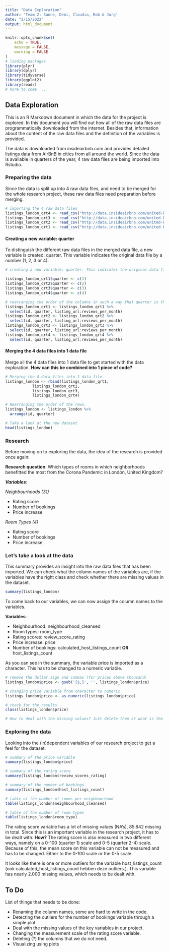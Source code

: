 ```yaml
---
title: "Data Exploration"
author: 'Team 2: Sanne, Demi, Claudia, Rob & Jurg'
date: "2/15/2022"
output: html_document
---
```


```r
knitr::opts_chunk$set(
	echo = TRUE,
	message = FALSE,
	warning = FALSE
)
# loading packages
library(plyr)
library(dplyr)
library(tidyverse)
library(ggplot2)
library(readr)
# more to come ...
```

## Data Exploration

This is an R Markdown document in which the data for the project is explored. In this document you will find out how all of the raw data files are programmatically downloaded from the internet. Besides that, information about the content of the raw data files and the definition of the variables is provided. 

The data is downloaded from insideairbnb.com and provides detailed listings data from AirBnB in cities from all around the world. Since the data is available in quarters of the year, 4 raw data files are being imported into Rstudio. 

### Preparing the data
Since the data is split up into 4 raw data files, and need to be merged for the whole research project, these raw data files need preparation before merging.

```r
# importing the 4 raw data files
listings_london_qrt4 <- read_csv("http://data.insideairbnb.com/united-kingdom/england/london/2021-12-07/data/listings.csv.gz")
listings_london_qrt3 <- read_csv("http://data.insideairbnb.com/united-kingdom/england/london/2021-09-09/data/listings.csv.gz")
listings_london_qrt2 <- read_csv("http://data.insideairbnb.com/united-kingdom/england/london/2021-06-07/data/listings.csv.gz")
listings_london_qrt1 <- read_csv("http://data.insideairbnb.com/united-kingdom/england/london/2021-03-05/data/listings.csv.gz")

```

#### Creating a new variable: quarter
To distinguish the different raw data files in the merged data file, a new variable is created: quarter. This variable indicates the original data file by a number (1, 2, 3 or 4).  

```r
# creating a new variable: quarter. This indicates the original data file (1, 2, 3, 4)

listings_london_qrt1$quarter <- c(1)
listings_london_qrt2$quarter <- c(2)
listings_london_qrt3$quarter <- c(3)
listings_london_qrt4$quarter <- c(4)

# rearranging the order of the columns in such a way that quarter is the second column
listings_london_qrt1 <- listings_london_qrt1 %>% 
  select(id, quarter, listing_url:reviews_per_month)
listings_london_qrt2 <- listings_london_qrt2 %>% 
  select(id, quarter, listing_url:reviews_per_month)
listings_london_qrt3 <- listings_london_qrt3 %>% 
  select(id, quarter, listing_url:reviews_per_month)
listings_london_qrt4 <- listings_london_qrt4 %>% 
  select(id, quarter, listing_url:reviews_per_month)

```

#### Merging the 4 data files into 1 data file
Merge all the 4 data files into 1 data file to get started with the data exploration.
**How can this be combined into 1 piece of code?**

```r
# Merging the 4 data files into 1 data file.
listings_london <- rbind(listings_london_qrt1,
            listings_london_qrt2,
            listings_london_qrt3,
            listings_london_qrt4)
```

```r
# Rearranging the order of the rows. 
listings_london <- listings_london %>% 
  arrange(id, quarter)

# Take a look at the new dataset
head(listings_london)
```

### Research

Before moving on to exploring the data, the idea of the research is provided once again: 

**Research question**: Which types of rooms in which neighborhoods benefitted the most from the Corona Pandemic in London, United Kingdom?

***Variables***:

*Neighbourhoods (31)*

- Rating score
- Number of bookings
- Price increase

*Room Types (4)*

- Rating score
- Number of bookings
- Price increase

### Let's take a look at the data

This summary provides an insight into the raw data files that has been imported. We can check what the column names of the variables are, if the variables have the right class and check whether there are missing values in the dataset. 

```r
summary(listings_london)
```

To come back to our variables, we can now assign the column names to the variables.

**Variables**:

- Neighbourhood:      neighbourhood_cleansed
- Room types:         room_type
- Rating scores:      review_score_rating
- Price increase:     price
- Number of bookings: calculated_host_listings_count
                      **OR** host_listings_count

As you can see in the summary, the variable price is imported as a character. This has to be changed to a numeric variable.

```r
# remove the dollar sign and commas (for prices above thousand)
listings_london$price <- gsub('[$,]', '', listings_london$price)

# changing price variable from character to numeric
listings_london$price <- as.numeric(listings_london$price)

# check for the results
class(listings_london$price)
```

```r
# How to deal with the missing values? Just delete them or what is the idea?

```

### Exploring the data

Looking into the (in)dependent variables of our research project to get a feel for the dataset.

```r
# summary of the price variable
summary(listings_london$price)

# summary of the rating score
summary(listings_london$review_scores_rating)

# summary of the number of bookings
summary(listings_london$host_listings_count)

# table of the number of rooms per neighbourhood
table(listings_london$neighbourhood_cleansed)

# table of the number of room types
table(listings_london$room_type)
```

The rating score variable has a lot of missing values (NA's), 85.842 missing in total. Since this is an important variable in the research project, it has to be dealt with. **How?**
The rating score is also measured in two different ways, namely on a 0-100 (quarter 1) scale and 0-5 (quarter 2-4) scale. Because of this, the mean score on this variable can not be measured and has to be changed. Either to the 0-100 scale or the 0-5 scale. 

It looks like there is one or more outliers for the variable host_listings_count (ook calculated_host_listings_count hebben deze outliers.). This variable has nearly 2.000 missing values, which needs to be dealt with.

## To Do

List of things that needs to be done:

- Renaming the column names, some are hard to write in the code.
- Detecting the outliers for the number of bookings variable through a simple plot.
- Deal with the missing values of the key variables in our project.
- Changing the measurement scale of the rating score variable.
- Deleting (?) the columns that we do not need.
- Visualizing using plots
